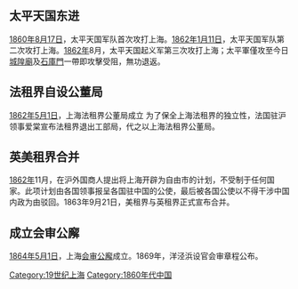 {{上海历史年代}}
{{YearTopicTOC|1865|上海}}
{{上海历史}}

== 太平天国东进 ==
[[1860年|1860年]][[8月17日|8月17日]]，太平天国军队首次攻打上海。[[1862年|1862年]][[1月11日|1月11日]]，太平天国军队第二次攻打上海。[[1862年|1862年]]8月，太平天国起义军第三次攻打上海；太平軍僅攻至今日[[城隍廟|城隍廟]]及[[石庫門|石庫門]]一帶即攻擊受阻，無功退返。

== 法租界自设公董局 ==
[[1862年|1862年]][[5月1日|5月1日]]，上海法租界公董局成立 为了保全上海法租界的独立性，法国驻沪领事爱棠宣布法租界退出工部局，代之以上海法租界公董局。

== 英美租界合并 ==
[[1862年|1862年]]11月，在沪外国商人提出将上海开辟为自由市的计划，不受制于任何国家。此项计划由各国领事报呈各国驻中国的公使，最后被各国公使以不得干涉中国内政为由驳回。1863年9月21日，美租界与英租界正式宣布合并。 

== 成立会审公廨 ==

[[1864年|1864年]][[5月1日|5月1日]]，上海[[会审公廨|会审公廨]]成立。1869年，洋泾浜设官会审章程公布。

[[Category:19世纪上海|Category:19世纪上海]]
[[Category:1860年代中国|Category:1860年代中国]]
